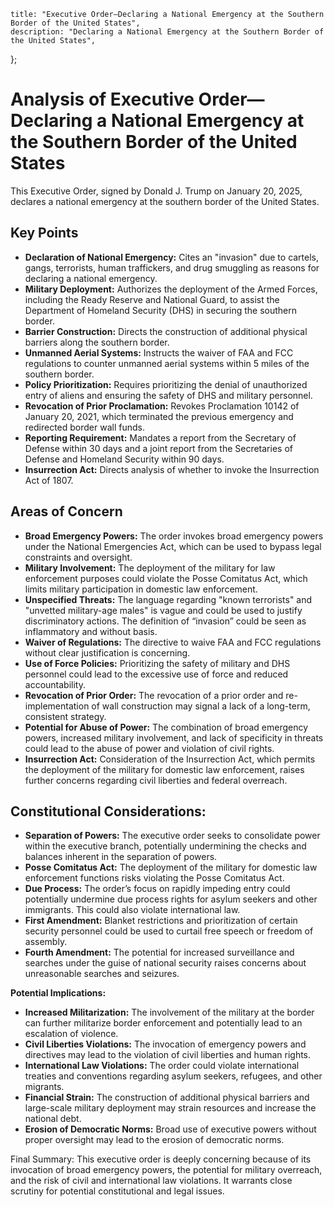     title: "Executive Order—Declaring a National Emergency at the Southern Border of the United States",
    description: "Declaring a National Emergency at the Southern Border of the United States",
};

# Analysis of Executive Order—Declaring a National Emergency at the Southern Border of the United States

This Executive Order, signed by Donald J. Trump on January 20, 2025, declares a national emergency at the southern border of the United States.

## Key Points

- **Declaration of National Emergency:** Cites an "invasion" due to cartels, gangs, terrorists, human traffickers, and drug smuggling as reasons for declaring a national emergency.
- **Military Deployment:**  Authorizes the deployment of the Armed Forces, including the Ready Reserve and National Guard, to assist the Department of Homeland Security (DHS) in securing the southern border.
- **Barrier Construction:** Directs the construction of additional physical barriers along the southern border.
- **Unmanned Aerial Systems:**  Instructs the waiver of FAA and FCC regulations to counter unmanned aerial systems within 5 miles of the southern border.
- **Policy Prioritization:** Requires prioritizing the denial of unauthorized entry of aliens and ensuring the safety of DHS and military personnel.
- **Revocation of Prior Proclamation:** Revokes Proclamation 10142 of January 20, 2021, which terminated the previous emergency and redirected border wall funds.
- **Reporting Requirement:** Mandates a report from the Secretary of Defense within 30 days and a joint report from the Secretaries of Defense and Homeland Security within 90 days.
- **Insurrection Act:** Directs analysis of whether to invoke the Insurrection Act of 1807.

## Areas of Concern

- **Broad Emergency Powers:** The order invokes broad emergency powers under the National Emergencies Act, which can be used to bypass legal constraints and oversight.
- **Military Involvement:** The deployment of the military for law enforcement purposes could violate the Posse Comitatus Act, which limits military participation in domestic law enforcement.
- **Unspecified Threats:** The language regarding "known terrorists" and "unvetted military-age males" is vague and could be used to justify discriminatory actions. The definition of “invasion” could be seen as inflammatory and without basis.
- **Waiver of Regulations:** The directive to waive FAA and FCC regulations without clear justification is concerning.
- **Use of Force Policies:** Prioritizing the safety of military and DHS personnel could lead to the excessive use of force and reduced accountability.
- **Revocation of Prior Order:** The revocation of a prior order and re-implementation of wall construction may signal a lack of a long-term, consistent strategy.
- **Potential for Abuse of Power:** The combination of broad emergency powers, increased military involvement, and lack of specificity in threats could lead to the abuse of power and violation of civil rights.
- **Insurrection Act:** Consideration of the Insurrection Act, which permits the deployment of the military for domestic law enforcement, raises further concerns regarding civil liberties and federal overreach.

## Constitutional Considerations:

- **Separation of Powers:** The executive order seeks to consolidate power within the executive branch, potentially undermining the checks and balances inherent in the separation of powers.
- **Posse Comitatus Act:** The deployment of the military for domestic law enforcement functions risks violating the Posse Comitatus Act.
- **Due Process:** The order’s focus on rapidly impeding entry could potentially undermine due process rights for asylum seekers and other immigrants. This could also violate international law.
- **First Amendment:** Blanket restrictions and prioritization of certain security personnel could be used to curtail free speech or freedom of assembly.
- **Fourth Amendment:** The potential for increased surveillance and searches under the guise of national security raises concerns about unreasonable searches and seizures.

**Potential Implications:**

- **Increased Militarization:** The involvement of the military at the border can further militarize border enforcement and potentially lead to an escalation of violence.
- **Civil Liberties Violations:** The invocation of emergency powers and directives may lead to the violation of civil liberties and human rights.
- **International Law Violations:** The order could violate international treaties and conventions regarding asylum seekers, refugees, and other migrants.
- **Financial Strain:** The construction of additional physical barriers and large-scale military deployment may strain resources and increase the national debt.
- **Erosion of Democratic Norms:** Broad use of executive powers without proper oversight may lead to the erosion of democratic norms.

Final Summary: This executive order is deeply concerning because of its invocation of broad emergency powers, the potential for military overreach, and the risk of civil and international law violations. It warrants close scrutiny for potential constitutional and legal issues.
